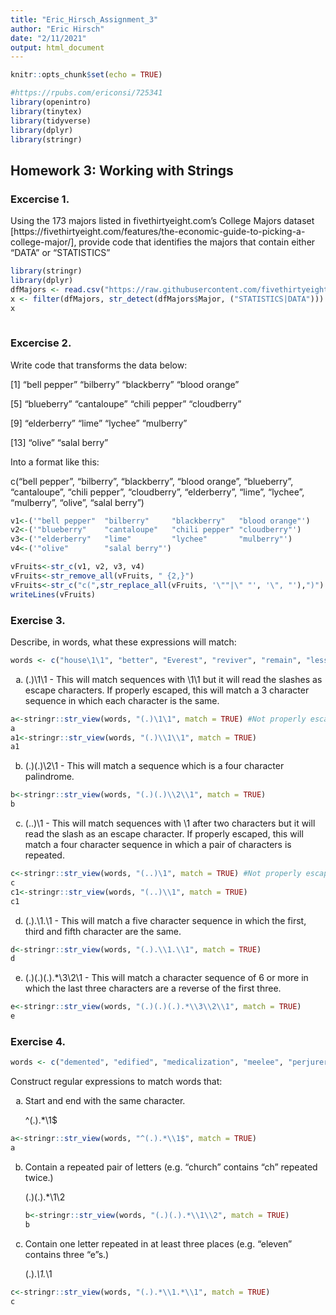 ```yaml
---
title: "Eric_Hirsch_Assignment_3"
author: "Eric Hirsch"
date: "2/11/2021"
output: html_document
---
```


```r
knitr::opts_chunk$set(echo = TRUE)
```


```r
#https://rpubs.com/ericonsi/725341
library(openintro)
library(tinytex)
library(tidyverse)
library(dplyr)
library(stringr)
```

## Homework 3: Working with Strings

### Excercise 1. 

Using the 173 majors listed in fivethirtyeight.com’s College Majors dataset [https://fivethirtyeight.com/features/the-economic-guide-to-picking-a-college-major/], provide code that identifies the majors that contain either "DATA" or "STATISTICS"

``` r
library(stringr)
library(dplyr)
dfMajors <- read.csv("https://raw.githubusercontent.com/fivethirtyeight/data/master/college-majors/majors-list.csv", header= TRUE)
x <- filter(dfMajors, str_detect(dfMajors$Major, ("STATISTICS|DATA")))
x
        

```
### Excercise 2.

Write code that transforms the data below:

[1] "bell pepper"  "bilberry"     "blackberry"   "blood orange"

[5] "blueberry"    "cantaloupe"   "chili pepper" "cloudberry"  

[9] "elderberry"   "lime"         "lychee"       "mulberry"    

[13] "olive"        "salal berry"

Into a format like this:

c("bell pepper", "bilberry", "blackberry", "blood orange", "blueberry", "cantaloupe", "chili pepper", "cloudberry", "elderberry", "lime", "lychee", "mulberry", "olive", "salal berry")

```r

v1<-('"bell pepper"  "bilberry"     "blackberry"   "blood orange"')
v2<-('"blueberry"    "cantaloupe"   "chili pepper" "cloudberry"')
v3<-('"elderberry"   "lime"         "lychee"       "mulberry"')
v4<-('"olive"        "salal berry"')

vFruits<-str_c(v1, v2, v3, v4)
vFruits<-str_remove_all(vFruits, " {2,}")
vFruits<-str_c("c(",str_replace_all(vFruits, '\""|\" "', '\", "'),")")
writeLines(vFruits)

```
### Exercise 3.

Describe, in words, what these expressions will match:

```r
words <- c("house\1\1", "better", "Everest", "reviver", "remain", "lesser", "parallel", "eleven", "Yay!!!", "reread", "bookkeeper")
```


a. (.)\1\1 - This will match sequences with \1\1 but it will read the slashes as escape characters. If properly escaped, this will match a 3 character sequence in which each character is the same.\
```r
a<-stringr::str_view(words, "(.)\1\1", match = TRUE) #Not properly escaped
a
a1<-stringr::str_view(words, "(.)\\1\\1", match = TRUE) 
a1
```

b. (.)(.)\\2\\1 - This will match a sequence which is a four character palindrome.\

```r
b<-stringr::str_view(words, "(.)(.)\\2\\1", match = TRUE)
b
```

c. (..)\1 - This will match sequences with \1 after two characters but it will read the slash as an escape character.  If properly escaped, this will match a four character sequence in which a pair of characters is repeated.\

```r
c<-stringr::str_view(words, "(..)\1", match = TRUE) #Not properly escaped
c
c1<-stringr::str_view(words, "(..)\\1", match = TRUE)
c1

```

d. (.).\\1.\\1 - This will match a five character sequence in which the first, third and fifth character are the same.\
```r

d<-stringr::str_view(words, "(.).\\1.\\1", match = TRUE)
d

```

e. (.)(.)(.).*\\3\\2\\1 - This will match a character sequence of 6 or more in which the last three characters are a reverse of the first three.
```r
e<-stringr::str_view(words, "(.)(.)(.).*\\3\\2\\1", match = TRUE)
e
```

### Exercise 4.

```r
words <- c("demented", "edified", "medicalization", "meelee", "perjurer", "parallel", "eleven", "reread", "bookkeeper")
```

Construct regular expressions to match words that:

a. Start and end with the same character.

    ^(.).*\\1$

```r
a<-stringr::str_view(words, "^(.).*\\1$", match = TRUE)
a
```
    
b. Contain a repeated pair of letters (e.g. "church" contains "ch" repeated twice.) 

    (.)(.).*\\1\\2
```r
b<-stringr::str_view(words, "(.)(.).*\\1\\2", match = TRUE)
b
```


c. Contain one letter repeated in at least three places (e.g. "eleven" contains three "e"s.)

    (.).*\\1.*\\1

```r
c<-stringr::str_view(words, "(.).*\\1.*\\1", match = TRUE)
c
```
